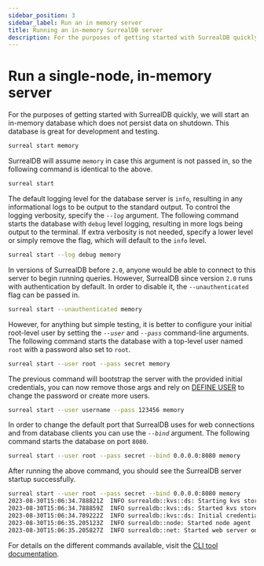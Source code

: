 ```yaml
---
sidebar_position: 3
sidebar_label: Run an in memory server
title: Running an in-memory SurrealDB server
description: For the purposes of getting started with SurrealDB quickly, we will start an in-memory database which does not persist data on shutdown.
---
```


# Run a single-node, in-memory server

For the purposes of getting started with SurrealDB quickly, we will start an in-memory database which does not persist data on shutdown. This database is great for development and testing.

```bash
surreal start memory
```

SurrealDB will assume `memory` in case this argument is not passed in, so the following command is identical to the above.

```bash
surreal start
```

The default logging level for the database server is `info`, resulting in any informational logs to be output to the standard output. To control the logging verbosity, specify the *`--log`* argument. The following command starts the database with `debug` level logging, resulting in more logs being output to the terminal. If extra verbosity is not needed, specify a lower level or simply remove the flag, which will default to the `info` level.

```bash
surreal start --log debug memory
```

In versions of SurrealDB before `2.0`, anyone would be able to connect to this server to begin running queries. However, SurrealDB since version `2.0` runs with authentication by default. In order to disable it, the `--unauthenticated` flag can be passed in.

```bash
surreal start --unauthenticated memory
```

However, for anything but simple testing, it is better to configure your initial root-level user by setting the *`--user`* and *`--pass`* command-line arguments. The following command starts the database with a top-level user named `root` with a password also set to `root`.

```bash
surreal start --user root --pass secret memory
```

The previous command will bootstrap the server with the provided initial credentials, you can now remove those args and rely on [DEFINE USER](/docs/surrealql/statements/define/user) to change the password or create more users.

```bash
surreal start --user username --pass 123456 memory
```

In order to change the default port that SurrealDB uses for web connections and from database clients you can use the *`--bind`* argument. The following command starts the database on port `8080`.

```bash
surreal start --user root --pass secret --bind 0.0.0.0:8080 memory
```

After running the above command, you should see the SurrealDB server startup successfully.

```bash
surreal start --user root --pass secret --bind 0.0.0.0:8080 memory
2023-08-30T15:06:34.788821Z  INFO surrealdb::kvs::ds: Starting kvs store in memory
2023-08-30T15:06:34.788859Z  INFO surrealdb::kvs::ds: Started kvs store in memory
2023-08-30T15:06:34.789222Z  INFO surrealdb::kvs::ds: Initial credentials were provided and no existing root-level users were found: create the initial user 'root'.
2023-08-30T15:06:35.205123Z  INFO surrealdb::node: Started node agent
2023-08-30T15:06:35.205827Z  INFO surrealdb::net: Started web server on 0.0.0.0:8080
```

For details on the different commands available, visit the [CLI tool documentation](/docs/surrealdb/cli).
